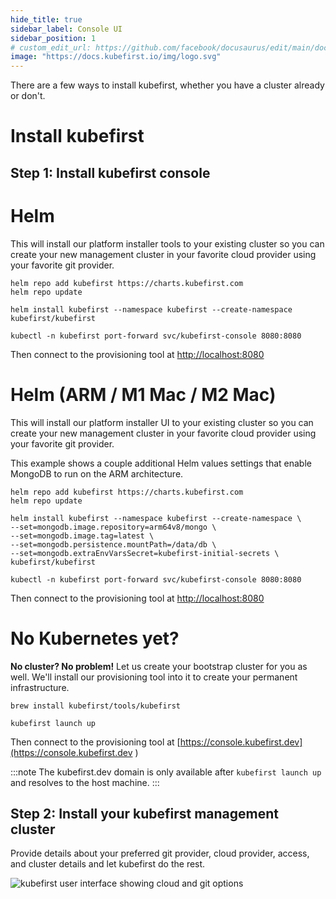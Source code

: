 ```yaml
---
hide_title: true
sidebar_label: Console UI
sidebar_position: 1
# custom_edit_url: https://github.com/facebook/docusaurus/edit/main/docs/api-doc-markdown.md
image: "https://docs.kubefirst.io/img/logo.svg"
---
```


There are a few ways to install kubefirst, whether you have a cluster already or don't.

<!-- TODO: 2.1 - update chart version, arm/amd, atlas, etc -->

# Install kubefirst

## Step 1: Install kubefirst console

<!--tabs-->

# Helm

This will install our platform installer tools to your existing cluster so you can create your new management cluster in your favorite cloud provider using your favorite git provider.

```shell
helm repo add kubefirst https://charts.kubefirst.com
helm repo update

helm install kubefirst --namespace kubefirst --create-namespace  kubefirst/kubefirst

kubectl -n kubefirst port-forward svc/kubefirst-console 8080:8080
```

Then connect to the provisioning tool at [http://localhost:8080](http://localhost:8080)

# Helm (ARM / M1 Mac / M2 Mac)

This will install our platform installer UI to your existing cluster so you can create your new management cluster in your favorite cloud provider using your favorite git provider.

This example shows a couple additional Helm values settings that enable MongoDB to run on the ARM architecture.

```shell
helm repo add kubefirst https://charts.kubefirst.com
helm repo update

helm install kubefirst --namespace kubefirst --create-namespace \
--set=mongodb.image.repository=arm64v8/mongo \
--set=mongodb.image.tag=latest \
--set=mongodb.persistence.mountPath=/data/db \
--set=mongodb.extraEnvVarsSecret=kubefirst-initial-secrets \
kubefirst/kubefirst

kubectl -n kubefirst port-forward svc/kubefirst-console 8080:8080
```

Then connect to the provisioning tool at [http://localhost:8080](http://localhost:8080)

# No Kubernetes yet?

**No cluster? No problem!** Let us create your bootstrap cluster for you as well. We'll install our provisioning tool into it to create your permanent infrastructure.

```shell
brew install kubefirst/tools/kubefirst

kubefirst launch up
```

Then connect to the provisioning tool at [https://console.kubefirst.dev](https://console.kubefirst.dev )

:::note
The kubefirst.dev domain is only available after `kubefirst launch up` and resolves to the host machine.
:::

<!--/tabs-->

## Step 2: Install your kubefirst management cluster

Provide details about your preferred git provider, cloud provider, access, and cluster details and let kubefirst do the rest.

![kubefirst user interface showing cloud and git options](../../../img/console/installer.png)
